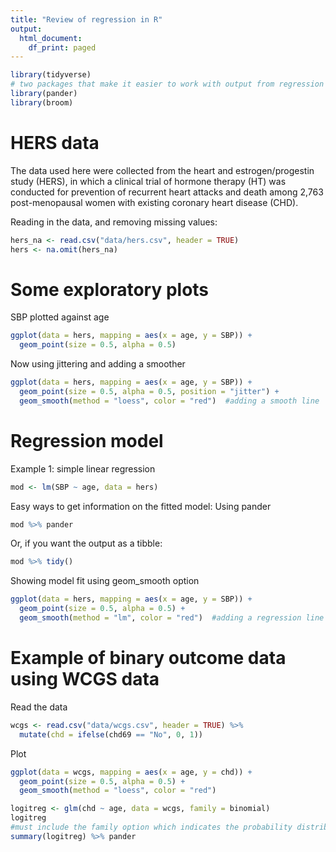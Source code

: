 ```yaml
---
title: "Review of regression in R"
output:
  html_document:
    df_print: paged
---
```



```r
library(tidyverse)
# two packages that make it easier to work with output from regression models
library(pander)
library(broom)
```

# HERS data
The data used here were collected from the heart and estrogen/progestin study (HERS), in which a clinical trial of hormone therapy (HT) was conducted for prevention of recurrent heart attacks and death among 2,763 post-menopausal women with existing coronary heart
disease (CHD). 

Reading in the data, and removing missing values: 
```r
hers_na <- read.csv("data/hers.csv", header = TRUE)
hers <- na.omit(hers_na)
```

# Some exploratory plots

SBP plotted against age
```r
ggplot(data = hers, mapping = aes(x = age, y = SBP)) + 
  geom_point(size = 0.5, alpha = 0.5)
```

Now using jittering and adding a smoother
```r
ggplot(data = hers, mapping = aes(x = age, y = SBP)) + 
  geom_point(size = 0.5, alpha = 0.5, position = "jitter") +
  geom_smooth(method = "loess", color = "red")  #adding a smooth line
```

# Regression model 

Example 1: simple linear regression
```r
mod <- lm(SBP ~ age, data = hers)
```

Easy ways to get information on the fitted model:
Using pander
```r
mod %>% pander
```

Or, if you want the output as a tibble:
```r
mod %>% tidy()
```

Showing model fit using geom_smooth option
```r
ggplot(data = hers, mapping = aes(x = age, y = SBP)) + 
  geom_point(size = 0.5, alpha = 0.5) +
  geom_smooth(method = "lm", color = "red")  #adding a regression line
```
# Example of binary outcome data using WCGS data

Read the data
```r
wcgs <- read.csv("data/wcgs.csv", header = TRUE) %>%
  mutate(chd = ifelse(chd69 == "No", 0, 1))
```

Plot
```r
ggplot(data = wcgs, mapping = aes(x = age, y = chd)) + 
  geom_point(size = 0.5, alpha = 0.5) +
  geom_smooth(method = "loess", color = "red")  
```

```r
logitreg <- glm(chd ~ age, data = wcgs, family = binomial)
logitreg
#must include the family option which indicates the probability distribution
summary(logitreg) %>% pander
```